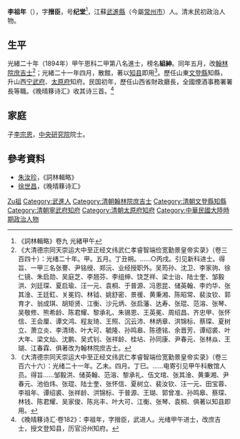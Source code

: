 {{Otheruses|other=名为李纪堂的其他人物|李纪堂}}
{{Otheruses|other=名为李组绅的其他人物|李组绅}}

'''李祖年'''（{{bd|1869年||1928年|}}），字'''搢臣'''，号'''纪堂'''<ref>《詞林輯略》卷九 光緒甲午</ref>，江蘇[[武進縣|武進縣]]（今屬[[常州市|常州市]]）人。清末民初政治人物。

== 生平 ==
光緒二十年（1894年）甲午恩科二甲第八名進士，榜名'''組紳'''。同年五月，改[[翰林院|翰林院]][[庶吉士|庶吉士]]<ref>《大清德宗同天崇运大中至正经文纬武仁孝睿智端俭宽勤景皇帝实录》（卷三百四十）：光绪二十年。甲。五月。丁丑朔。……○丙戌。引见新科进士。得旨、一甲三名张謇、尹铭绶、郑沅、业经授职外。吴筠孙、沈卫、李家驹、徐仁镜、朱启勋、吴庭芝、李翘芬、李组绅、饶芝祥、梁士诒、陆士奎、邹毅洪、刘廷琛、夏启瑜、汪一元、袁桐、于普源、冯恩昆、储英翰、李灼华、张其淦、王廷釭、关冕钧、林钺、姚舒密、景禐、黄秉湘、陈昭常、裴汝钦、郭育才、翁成琪、胡矩贤、江衡、沙元炳、张启藩、达寿、张琨、范溶、张琴、吴敬修、熊希龄、陈君耀、黎承礼、朱锡恩、王英冕、周绍昌、齐忠甲、张怀信、王会厘、谭文鸿、程友琦、王照、沉云沛、林炳章、洪锦标、蔡琛、夏树立、萧立炎、李清琦、叶大可、毓隆、孙鸣皋、陈德铭、余晋芳、谭绍裘、叶大年、梁文灿、沈鹏、吴式钊、张祥龄、桂坫、孙同康、尹春元、张林焱、王瑚、江春霖、俱著改为翰林院庶吉士。</ref>；光緒二十一年四月，散館，著以[[知县|知县]]即用<ref>《大清德宗同天崇运大中至正经文纬武仁孝睿智端俭宽勤景皇帝实录》（卷三百六十六）：光绪二十一年。乙未。四月。丁巳。……电寄引见甲午科散馆人员。得旨……邹毅洪、储英翰、范溶、黎承礼、伍文琯、张其淦、黄秉湘、尹春元、池伯炜、张琨、陆士奎、张怀信、夏树立、裴汝钦、汪一元、田宝蓉、李祖年、谭绍裘、张祥龄、洪锦标、于普源、王瑚、郭曾准、孙鸣皋、蔡琛、林钱、陈君耀、吴家俊、陈兆丰、叶大可、江衡、张琴、袁桐、俱著以知县即用。</ref>。歷任山東[[文登縣|文登縣]]知縣，升山西[[宁武府|宁武府]]、[[太原府|太原府]]知府。民国初年，歷任山西省財政廳長，全國煙酒事務署署長等職。《晚晴簃诗汇》收其诗三首。<ref>《晚晴簃诗汇·卷182》：李祖年，字搢臣，武进人。光绪甲午进士，改庶吉士，授文登知县，历官汾州知府。</ref>

== 家庭 ==
子[[李宗恩_(醫學家)|李宗恩]]，[[中央研究院|中央研究院]]院士。

== 參考資料 ==
{{reflist|2}}
* [[朱汝珍|朱汝珍]]，《詞林輯略》
* [[徐世昌|徐世昌]]，《晚晴簃诗汇》

{{光緒二十年甲午恩科殿試金榜}}

{{Authority control}}
{{DEFAULTSORT:Li李}}
[[Category:李姓|Zu祖]]
[[Category:武進人|Category:武進人]]
[[Category:清朝翰林院庶吉士|Category:清朝翰林院庶吉士]]
[[Category:清朝文登縣知縣|Category:清朝文登縣知縣]]
[[Category:清朝寧武府知府|Category:清朝寧武府知府]]
[[Category:清朝太原府知府|Category:清朝太原府知府]]
[[Category:中華民國大陸時期政治人物|Category:中華民國大陸時期政治人物]]